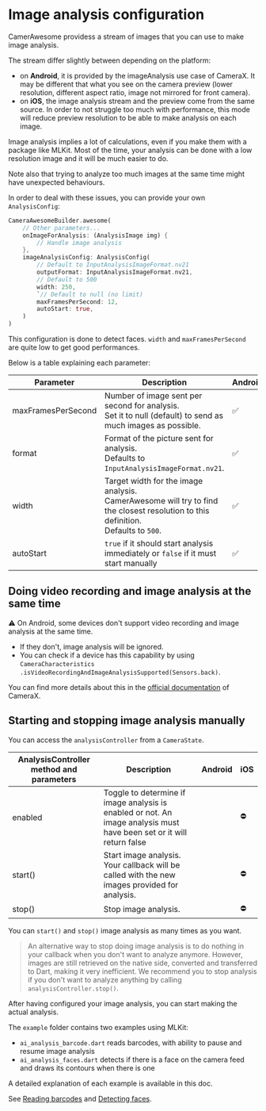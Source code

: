 # Image analysis configuration

CamerAwesome providess a stream of images that you can use to make image analysis.

The stream differ slightly between depending on the platform:
- on **Android**, it is provided by the imageAnalysis use case of CameraX. It may be different that what you see on the camera preview (lower resolution, different aspect ratio, image not mirrored for front camera).
- on **iOS**, the image analysis stream and the preview come from the same source. In order to not struggle too much with performance, this mode will reduce preview resolution to be able to make analysis on each image.

Image analysis implies a lot of calculations, even if you make them with a package like MLKit.
Most of the time, your analysis can be done with a low resolution image and it will be much easier to do.

Note also that trying to analyze too much images at the same time might have unexpected behaviours.

In order to deal with these issues, you can provide your own `AnalysisConfig`:

``` dart
CameraAwesomeBuilder.awesome(
    // Other parameters...
    onImageForAnalysis: (AnalysisImage img) {
        // Handle image analysis
    },
    imageAnalysisConfig: AnalysisConfig(
        // Default to InputAnalysisImageFormat.nv21
        outputFormat: InputAnalysisImageFormat.nv21,
        // Default to 500
        width: 250,
        `// Default to null (no limit)
        maxFramesPerSecond: 12,
        autoStart: true,
    )
)
```
This configuration is done to detect faces. `width` and `maxFramesPerSecond` are quite low to get good performances.

Below is a table explaining each parameter:

| Parameter                        | Description | Android | iOS |
|----------------------------------|-------------|---------|-----|
| maxFramesPerSecond | Number of image sent per second for analysis.<br/>Set it to null (default) to send as much images as possible. | ✅ | ✅ |
|format|Format of the picture sent for analysis.<br/>Defaults to `InputAnalysisImageFormat.nv21`.| ✅ | ⛔ |
|width|Target width for the image analysis.<br/>CamerAwesome will try to find the closest resolution to this definition.<br/>Defaults to `500`.| ✅ | ⛔ |
|autoStart|`true` if it should start analysis immediately or `false` if it must start manually|✅|⛔|


## Doing video recording and image analysis at the same time

⚠️ On Android, some devices don't support video recording and image analysis at the same time.
- If they don't, image analysis will be ignored.
- You can check if a device has this capability by using `CameraCharacteristics .isVideoRecordingAndImageAnalysisSupported(Sensors.back)`.

You can find more details about this in the [official documentation](https://developer.android.com/training/camerax/architecture) of CameraX.

## Starting and stopping image analysis manually

You can access the `analysisController` from a `CameraState`.

|AnalysisController method and parameters|Description|Android|iOS|
|----|---|---|---|
|enabled|Toggle to determine if image analysis is enabled or not. An image analysis must have been set or it will return false||⛔|
|start()|Start image analysis. Your callback will be called with the new images provided for analysis.||⛔|
|stop()|Stop image analysis.||⛔|

You can `start()` and `stop()` image analysis as many times as you want.

> An alternative way to stop doing image analysis is to do nothing in your callback when you don't want to analyze anymore.
> However, images are still retrieved on the native side, converted and transferred to Dart, making it very inefficient.
> We recommend you to stop analysis if you don't want to analyze anything by calling `analysisController.stop()`.


After having configured your image analysis, you can start making the actual analysis.

The ```example``` folder contains two examples using MLKit:
- ```ai_analysis_barcode.dart``` reads barcodes, with ability to pause and resume image analysis
- ```ai_analysis_faces.dart``` detects if there is a face on the camera feed and draws its contours when there is one

A detailed explanation of each example is available in this doc.

See [Reading barcodes](/ai_with_mlkit/reading_barcodes) and [Detecting faces](/ai_with_mlkit/detecting_faces).
